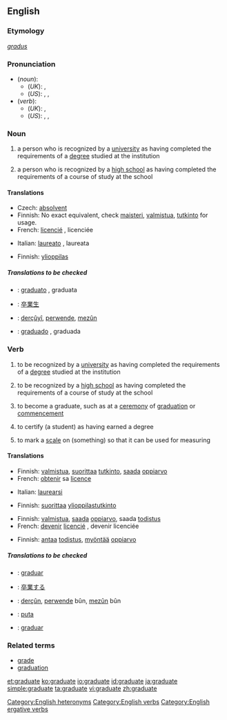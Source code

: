==English==
{{wikipedia}}
===Etymology===
{{L.}} ''[[gradus]]''

===Pronunciation===
*(''noun''):
**(''UK''): {{IPA|/ˈgrædjuət/}}, {{SAMPA|/"gr{dju@t/}}
**(''US''): {{AHD|grăjʹo͞o-ĭt}}, {{IPA|/ˈgrædʒuɪt/}}, {{SAMPA|/"gr{dZuIt/}}
*(''verb''):
**(''UK''): {{IPA|/ˈgrædjueɪt/}}, {{SAMPA|/"gr{djueIt/}}
**(''US''): {{AHD|grăjʹo͞o-āt}}, {{IPA|/ˈgrædʒueɪt/}}, {{SAMPA|/"gr{dZueIt/}}
[[Category:English heteronyms]]

===Noun===
{{en-noun}}

#a person who is recognized by a [[university]] as having completed the requirements of a [[degree]] studied at the institution
#{{context|US}} a person who is recognized by a [[high school]] as having completed the requirements of a course of study at the school

====Translations====
{{trans-top|from a university}}
*Czech: [[absolvent]] {{m}}
*Finnish: No exact equivalent, check [[maisteri]], [[valmistua]], [[tutkinto]] for usage.
*French: [[licencié]] {{m}}, licenciée {{f}}
{{trans-mid}}
*Italian: [[laureato]] {{m}}, laureata {{f}}
{{trans-bottom}}

{{trans-top|US: from a high school}}
*Finnish: [[ylioppilas]]
{{trans-mid}}
{{trans-bottom}}

=====Translations to be checked=====
{{checktrans}}
*{{ttbc|Interlingua}}: [[graduato]] {{m}}, graduata {{f}}
*{{ttbc|Japanese}}: [[卒業生]]
*{{ttbc|Kurdish}}: [[derçûyî]], [[perwende]], [[mezûn]]
*{{ttbc|Spanish}}: [[graduado]] {{m}}, graduada {{f}}

===Verb===
{{en-verb|graduat|ing}}

#{{intransitive}} to be recognized by a [[university]] as having completed the requirements of a [[degree]] studied at the institution
#{{context|intransitive|US}} to be recognized by a [[high school]] as having completed the requirements of a course of study at the school
#{{intransitive}} to become a graduate, such as at a [[ceremony]] of [[graduation]] or [[commencement]]
#{{context|transitive|ergative}} to certify (a student) as having earned a degree
#{{transitive}} to mark a [[scale]] on (something) so that it can be used for measuring

====Translations====
{{trans-top|be recognized by a university as having completed the requirements of a degree}}
*Finnish: [[valmistua]], [[suorittaa]] [[tutkinto]], [[saada]] [[oppiarvo]]
*French: [[obtenir]] sa [[licence#French|licence]]
{{trans-mid}}
*Italian: [[laurearsi]]
{{trans-bottom}}

{{trans-top|US: be recognized by a high school as having completed the requirements of a course of study}}
*Finnish: [[suorittaa]] [[ylioppilastutkinto]]
{{trans-mid}}
{{trans-bottom}}

{{trans-top|become a graduate at a ceremony}}
*Finnish: [[valmistua]], [[saada]] [[oppiarvo]], saada [[todistus]]
*French: [[devenir]] [[licencié]] {{m}}, devenir licenciée {{f}}
{{trans-mid}}
{{trans-bottom}}

{{trans-top|transitive: certify (a student) as having earned a degree}}
*Finnish: [[antaa]] [[todistus]], [[myöntää]] [[oppiarvo]]
{{trans-mid}}
{{trans-bottom}}

{{trans-top|to mark a scale on (something) so it can be used for measuring}}
{{trans-mid}}
{{trans-bottom}}

=====Translations to be checked=====
{{checktrans}}
*{{ttbc|Interlingua}}: [[graduar]]
*{{ttbc|Japanese}}: [[卒業]]する
*{{ttbc|Kurdish}}: [[derçûn]], [[perwende]] bûn, [[mezûn]] bûn
*{{ttbc|Maori}}: [[puta#Maori|puta]]
*{{ttbc|Spanish}}: [[graduar]]

===Related terms===
*[[grade]]
*[[graduation]]

[[Category:English verbs]]
[[Category:English ergative verbs]]

[[et:graduate]]
[[ko:graduate]]
[[io:graduate]]
[[id:graduate]]
[[ja:graduate]]
[[simple:graduate]]
[[ta:graduate]]
[[vi:graduate]]
[[zh:graduate]]